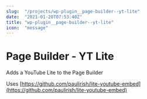 ```yaml
---
slug:  "/projects/wp-plugin__page-builder--yt-lite"
date:  "2021-01-20T07:53:40Z"
title: "wp-plugin__page-builder--yt-lite"
icon:  "message"
---
```



# Page Builder - YT Lite

Adds a YouTube Lite to the Page Builder

Uses [https://github.com/paulirish/lite-youtube-embed](https://github.com/paulirish/lite-youtube-embed)